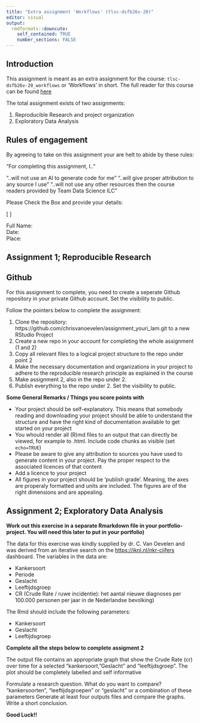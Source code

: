 ```yaml
---
title: "Extra assignment 'Workflows' (tlsc-dsfb26v-20)"
editor: visual
output: 
  rmdformats::downcute:
    self_contained: TRUE
    number_sections: FALSE
---
```


## Introduction

This assignment is meant as an extra assignment for the course: `tlsc-dsfb26v-20_workflows` or 'Workflows' in short. The full reader for this course can be found [here](https://lesmaterialen.rstudio.hu.nl/workflows-reader/)

The total assignment exists of two assignments:

1.  Reproducible Research and project organization
2.  Exploratory Data Analysis

## Rules of engagement

By agreeing to take on this assignment your are helt to abide by these rules:

"For completing this assignment, I.."

"..will not use an AI to generate code for me" "..will give proper attribution to any source I use" "..will not use any other resources then the course readers provided by Team Data Science ILC"

Please Check the Box and provide your details:

\[ \]

Full Name:  
Date:  
Place:  


## Assignment 1; Reproducible Research

## Github

For this assignment to complete, you need to create a seperate Github repository in your private Github account. Set the visibility to public.

Follow the pointers below to complete the assignment:

1.  Clone the repository: https://github.com/chrisvanoevelen/assignment_youri_lam.git to a new RStudio Project
2.  Create a new repo in your account for completing the whole assignment (1 and 2)
3.  Copy all relevant files to a logical project structure to the repo under point 2
4.  Make the necessary documentation and organizations in your project to adhere to the reproducible research principle as explained in the course
5.  Make assignment 2, also in the repo under 2.
6.  Publish everything to the repo under 2. Set the visibility to public.

**Some General Remarks / Things you score points with**

-   Your project should be self-explanatory. This means that somebody reading and downloading your project should be able to understand the structure and have the right kind of documentation available to get started on your project
-   You whould render all (R)md files to an output that can directly be viewed, for example to .html. Include code chunks as visible (set `echo=TRUE`)
-   Please be aware to give any attribution to sources you have used to generate content in your project. Pay the proper respect to the associated licences of that content
-   Add a licence to your project
-   All figures in your project should be 'publish grade'. Meaning, the axes are properaly formatted and units are included. The figures are of the right dimensions and are appealing.

## Assignment 2; Exploratory Data Analysis

**Work out this exercise in a separate Rmarkdown file in your portfolio-project. You will need this later to put in your portfolio)**

The data for this exercise was kindly supplied by dr. C. Van Oevelen and was derived from an iterative search on the <https://iknl.nl/nkr-cijfers> dashboard. The variables in the data are:

-   Kankersoort\
-   Periode\
-   Geslacht
-   Leeftijdsgroep\
-   CR (Crude Rate / ruwe incidentie): het aantal nieuwe diagnoses per 100.000 personen per jaar in de Nederlandse bevolking)  

The Rmd should include the following parameters:   

-   Kankersoort    
-   Geslacht  
-   Leeftijdsgroep  

**Complete all the steps below to complete assigment 2**

The output file contains an appropriate graph that show the Crude Rate (cr) over time for a selected "kankersoort, "Geslacht" and "leeftijdsgroep". The plot should be completely labelled and self informative

Formulate a research question. What do you want to compare? "kankersoorten", "leeftijdsgroepen" or "geslacht" or a combination of these parameters
Generate at least four outputs files and compare the graphs. Write a short conclusion. 

**Good Luck!!**
